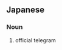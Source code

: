 ==Japanese==
{{ja-kanjitab|こう|でん|yomi=on}}

===Noun===
{{ja-noun|こうでん}}

# official telegram
#: {{ja-usex|外務省が作成する公電|がいむしょう が さくせい する こうでん|official telegrams that the Ministry of Foreign Affairs produces}}